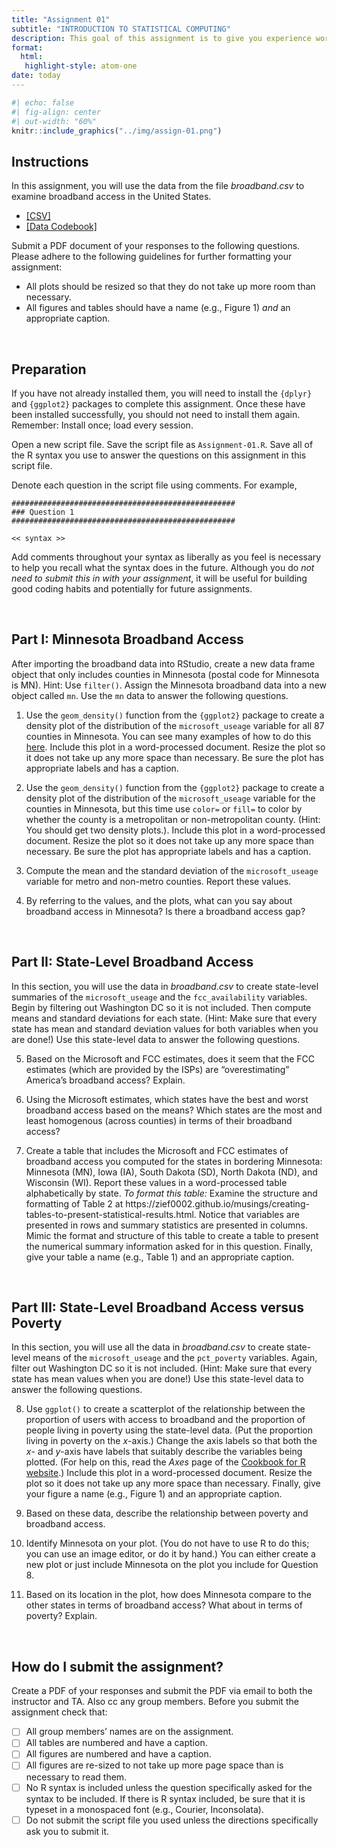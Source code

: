 ```yaml
---
title: "Assignment 01"
subtitle: "INTRODUCTION TO STATISTICAL COMPUTING"
description: This goal of this assignment is to give you experience working with the R statistical computing environment. This assignment is worth 11 points. Each question is worth 1 point unless otherwise noted. <br /><br /> *Copyright EPSY 8251, 2024*
format:
  html:
   highlight-style: atom-one
date: today
---
```



```r
#| echo: false
#| fig-align: center
#| out-width: "60%"
knitr::include_graphics("../img/assign-01.png")
```


## Instructions

In this assignment, you will use the data from the file *broadband.csv* to examine broadband access in the United States.

- [[CSV]](https://raw.githubusercontent.com/zief0002/modeling/main/data/broadband.csv)
- [[Data Codebook]](https://zief0002.github.io/modeling/07-01-broadband.html)


Submit a PDF document of your responses to the following questions. Please adhere to the following guidelines for further formatting your assignment:

- All plots should be resized so that they do not take up more room than necessary. 
- All figures and tables should have a name (e.g., Figure 1) *and* an appropriate caption.

<br />



## Preparation

If you have not already installed them, you will need to install the `{dplyr}` and `{ggplot2}` packages to complete this assignment. Once these have been installed successfully, you should not need to install them again. Remember: Install once; load every session.

Open a new script file. Save the script file as `Assignment-01.R`. Save all of the R syntax you use to answer the questions on this assignment in this script file. 

Denote each question in the script file using comments. For example,



```
##################################################
### Question 1
##################################################

<< syntax >>
```


Add comments throughout your syntax as liberally as you feel is necessary to help you recall what the syntax does in the future. Although you do *not need to submit this in with your assignment*, it will be useful for building good coding habits and potentially for future assignments.

<br />


## Part I: Minnesota Broadband Access

After importing the broadband data into RStudio, create a new data frame object that only includes counties in Minnesota (postal code for Minnesota is MN). Hint: Use `filter()`. Assign the Minnesota broadband data into a new object called `mn`. Use the `mn` data to answer the following questions.

1. Use the `geom_density()` function from the `{ggplot2}` package to create a density plot of the distribution of the `microsoft_useage` variable for all 87 counties in Minnesota. You can see many examples of how to do this [here](https://ggplot2.tidyverse.org/reference/geom_density.html). Include this plot in a word-processed document. Resize the plot so it does not take up any more space than necessary. Be sure the plot has appropriate labels and has a caption.

2. Use the `geom_density()` function from the `{ggplot2}` package to create a density plot of the distribution of the `microsoft_useage` variable for the counties in Minnesota, but this time use `color=` or `fill=` to color by whether the county is a metropolitan or non-metropolitan county. (Hint: You should get two density plots.). Include this plot in a word-processed document. Resize the plot so it does not take up any more space than necessary. Be sure the plot has appropriate labels and has a caption. 

3. Compute the mean and the standard deviation of the `microsoft_useage` variable for metro and non-metro counties. Report these values.

4. By referring to the values, and the plots, what can you say about broadband access in Minnesota? Is there a broadband access gap?


<br />


## Part II: State-Level Broadband Access

In this section, you will use the data in *broadband.csv* to create state-level summaries of the `microsoft_useage` and the `fcc_availability` variables. Begin by filtering out Washington DC so it is not included. Then compute means and standard deviations for each state. (Hint: Make sure that every state has mean and standard deviation values  for both variables when you are done!) Use this state-level data to answer the following questions.


5. Based on the Microsoft and FCC estimates, does it seem that the FCC estimates (which are provided by the ISPs) are "overestimating" America's broadband access? Explain.

6. Using the Microsoft estimates, which states have the best and worst broadband access based on the means? Which states are the most and least homogenous (across counties) in terms of their broadband access?

7. Create a table that includes the Microsoft and FCC estimates of broadband access you computed for the states in bordering Minnesota: Minnesota (MN), Iowa (IA), South Dakota (SD), North Dakota (ND), and Wisconsin (WI). Report these values in a word-processed table alphabetically by state. *To format this table:* Examine the structure and formatting of Table 2 at https://zief0002.github.io/musings/creating-tables-to-present-statistical-results.html. Notice that variables are presented in rows and summary statistics are presented in columns. Mimic the format and structure of this table to create a table to present the numerical summary information asked for in this question. Finally, give your table a name (e.g., Table 1) and an appropriate caption.


<br />


## Part III: State-Level Broadband Access versus Poverty

In this section, you will use all the data in *broadband.csv* to create state-level means of the `microsoft_useage` and the `pct_poverty` variables. Again, filter out Washington DC so it is not included. (Hint: Make sure that every state has mean values when you are done!) Use this state-level data to answer the following questions. 

8. Use `ggplot()` to create a scatterplot of the relationship between the proportion of users with access to broadband and the proportion of people living in poverty using the state-level data. (Put the proportion living in poverty on the *x*-axis.) Change the axis labels so that both the _x_- and _y_-axis have labels that suitably describe the variables being plotted. (For help on this, read the *Axes* page of the [Cookbook for R website](http://www.cookbook-r.com/Graphs/).) Include this plot in a word-processed document. Resize the plot so it does not take up any more space than necessary. Finally, give your figure a name (e.g., Figure 1) and an appropriate caption.

9. Based on these data, describe the relationship between poverty and broadband access. 

10. Identify Minnesota on your plot. (You do not have to use R to do this; you can use an image editor, or do it by hand.) You can either create a new plot or just include Minnesota on the plot you include for Question 8.

11. Based on its location in the plot, how does Minnesota compare to the other states in terms of broadband access? What about in terms of poverty? Explain.


<br />


## How do I submit the assignment?

Create a PDF of your responses and submit the PDF via email to both the instructor and TA. Also cc any group members. Before you submit the assignment check that:

- [ ] All group members' names are on the assignment.
- [ ] All tables are numbered and have a caption.
- [ ] All figures are numbered and have a caption.
- [ ] All figures are re-sized to not take up more page space than is necessary to read them.
- [ ] No R syntax is included unless the question specifically asked for the syntax to be included. If there is R syntax included, be sure that it is typeset in a monospaced font (e.g., Courier, Inconsolata).
- [ ] Do not submit the script file you used unless the directions specifically ask you to submit it.


<br />


    
    
